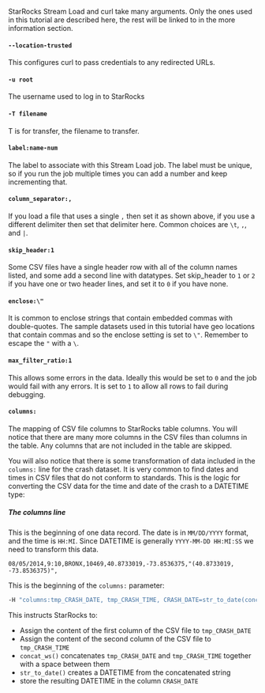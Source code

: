 
StarRocks Stream Load and curl take many arguments. Only the ones used in this tutorial are described here, the rest will be linked to in the more information section.

#### `--location-trusted`

This configures curl to pass credentials to any redirected URLs.

#### `-u root`

The username used to log in to StarRocks

#### `-T filename`

T is for transfer, the filename to transfer.

#### `label:name-num`

The label to associate with this Stream Load job. The label must be unique, so if you run the job multiple times you can add a number and keep incrementing that.

#### `column_separator:,`

If you load a file that uses a single `,` then set it as shown above, if you use a different delimiter then set that delimiter here. Common choices are `\t`, `,`, and `|`.

#### `skip_header:1`

Some CSV files have a single header row with all of the column names listed, and some add a second line with datatypes. Set skip_header to `1` or `2` if you have one or two header lines, and set it to `0` if you have none.

#### `enclose:\"`

It is common to enclose strings that contain embedded commas with double-quotes. The sample datasets used in this tutorial have geo locations that contain commas and so the enclose setting is set to `\"`. Remember to escape the `"` with a `\`.

#### `max_filter_ratio:1`

This allows some errors in the data. Ideally this would be set to `0` and the job would fail with any errors. It is set to `1` to allow all rows to fail during debugging.

#### `columns:`

The mapping of CSV file columns to StarRocks table columns. You will notice that there are many more columns in the CSV files than columns in the table. Any columns that are not included in the table are skipped.

You will also notice that there is some transformation of data included in the `columns:` line for the crash dataset. It is very common to find dates and times in CSV files that do not conform to standards. This is the logic for converting the CSV data for the time and date of the crash to a DATETIME type:

##### The columns line

This is the beginning of one data record. The date is in `MM/DD/YYYY` format, and the time is `HH:MI`. Since DATETIME is generally `YYYY-MM-DD HH:MI:SS` we need to transform this data.

```plaintext
08/05/2014,9:10,BRONX,10469,40.8733019,-73.8536375,"(40.8733019, -73.8536375)",
```

This is the beginning of the `columns:` parameter:

```bash
-H "columns:tmp_CRASH_DATE, tmp_CRASH_TIME, CRASH_DATE=str_to_date(concat_ws(' ', tmp_CRASH_DATE, tmp_CRASH_TIME), '%m/%d/%Y %H:%i')
```

This instructs StarRocks to:
- Assign the content of the first column of the CSV file to `tmp_CRASH_DATE`
- Assign the content of the second column of the CSV file to `tmp_CRASH_TIME`
- `concat_ws()` concatenates `tmp_CRASH_DATE` and `tmp_CRASH_TIME` together with a space between them
- `str_to_date()` creates a DATETIME from the concatenated string
- store the resulting DATETIME in the column `CRASH_DATE`

